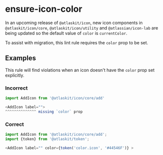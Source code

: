 # ensure-icon-color

In an upcoming release of `@atlaskit/icon`, new icon components in `@atlaskit/icon/core`,
`@atlaskit/icon/utility` and `@atlassian/icon-lab` are being updated so the default value of `color`
is `currentColor`.

To assist with migration, this lint rule requires the `color` prop to be set.

## Examples

This rule will find violations when an icon doesn't have the `color` prop set explicitly.

### Incorrect

```js
import AddIcon from '@atlaskit/icon/core/add'

<AddIcon label="">
^^^^^^^^^^^^^^ missing `color` prop
```

### Correct

```js
import AddIcon from '@atlaskit/icon/core/add';
import {token} from '@atlaskit/token';

<AddIcon label="" color={token('color.icon', '#44546F')} >
```
